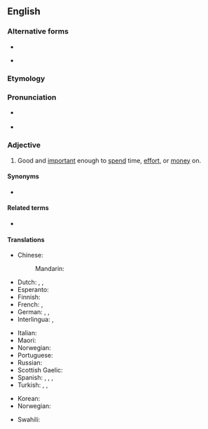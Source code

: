 {{also|worth while}}
==English==

===Alternative forms===
* {{l|en|worth while}}
* {{l|en|worthwile}} {{qualifier|archaic}}

===Etymology===
{{compound|en|worth|while}}

===Pronunciation===
* {{a|UK|in accents with the [[wine-whine merger]]}} {{IPA|en|/wɜː(ɹ)θˈwaɪl/}}
* {{a|UK|in accents without the merger}} {{IPA|en|/wɜː(ɹ)θˈʍaɪl/}}

===Adjective===
{{en-adj}}

# Good and [[important]] enough to [[spend]] time, [[effort]], or [[money]] on.
#: {{ux|en|Doing volunteer work to help others is truly '''worthwhile'''.}}

====Synonyms====
* {{l|en|worth it}}

====Related terms====
* {{l|en|worth one’s while}}

====Translations====
{{trans-top|good and important enough to spend time, effort, or money on}}
* Chinese:
*: Mandarin: {{t|cmn|值得做的}}
* Dutch: {{t|nl|de moeite lonend}}, {{t|nl|de moeite waard}}, {{t+|nl|waardevol}}
* Esperanto: {{t+|eo|inda}}
* Finnish: {{t|fi|vaivan arvoinen}}
* French: {{t|fr|[[de]] [[valeur]]}}, {{t|fr|[[valant]] [[la]] [[peine]]}}
* German: {{t+|de|lohnend}}, {{t+|de|wertvoll}}, {{t+|de|sinnvoll}}
* Interlingua: {{t|ia|[[de]] [[valor]]}}, {{t|ia|[[que]] [[vale]] [[le]] [[pena]]}}
{{trans-mid}}
* Italian: {{t|it|[[che]] [[vale]] [[la]] [[pena]]}}
* Maori: {{t|mi|whaihua}}
* Norwegian: {{t|no|umaken verd}}
* Portuguese: {{t+|pt|vantajoso}}
* Russian: {{t+|ru|сто́ящий}}
* Scottish Gaelic: {{t|gd|fiach}}
* Spanish: {{t|es|[[de]] [[valor]]}}, {{t|es|[[que]] [[vale]] [[la]] [[pena]]}}, {{t|es|[[que]] [[merece]] [[la]] [[pena]]}}, {{t|es|[[que]] [[compensa]] [[el]] [[esfuerzo]]}}
* Turkish: {{t+|tr|değer}}, {{t+|tr|faydalı}}, {{t+|tr|yararlı}}
{{trans-bottom}}

{{checktrans-top}}
* Korean: {{t-check|ko|값지다}}
* Norwegian: {{t-check|no|verdifull}}
{{trans-mid}}
* Swahili: {{t+check|sw|dhamana}}
{{trans-bottom}}